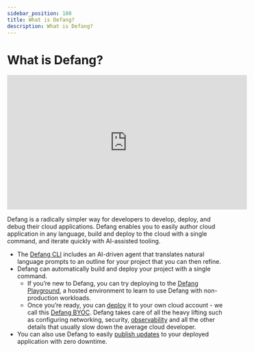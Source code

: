 ```yaml
---
sidebar_position: 100
title: What is Defang?
description: What is Defang?
---
```


# What is Defang?

<iframe width="560" height="315" src="https://www.youtube.com/embed/afglsBYieuc?si=iKgUX4ejz7AixxqQ" title="YouTube video player" frameborder="0" allow="accelerometer; autoplay; clipboard-write; encrypted-media; gyroscope; picture-in-picture; web-share" referrerpolicy="strict-origin-when-cross-origin" allowfullscreen style={{marginBottom: "2rem"}}></iframe>

Defang is a radically simpler way for developers to develop, deploy, and debug their cloud applications. Defang enables you to easily author cloud application in any language, build and deploy to the cloud with a single command, and iterate quickly with AI-assisted tooling.

- The [Defang CLI](/docs/getting-started#install-the-defang-cli.md) includes an AI-driven agent that translates natural language prompts to an outline for your project that you can then refine.
- Defang can automatically build and deploy your project with a single command.
    - If you’re new to Defang, you can try deploying to the [Defang Playground](/docs/concepts/defang-playground.md), a hosted environment to learn to use Defang with non-production workloads.
    - Once you’re ready, you can [deploy](/docs/concepts/deployments.md) it to your own cloud account - we call this [Defang BYOC](/docs/concepts/defang-byoc.md). Defang takes care of all the heavy lifting such as configuring networking, security, [observability](/docs/concepts/observability.md) and all the other details that usually slow down the average cloud developer.
- You can also use Defang to easily [publish updates](/docs/concepts/deployments.md#deploying-updates) to your deployed application with zero downtime.
